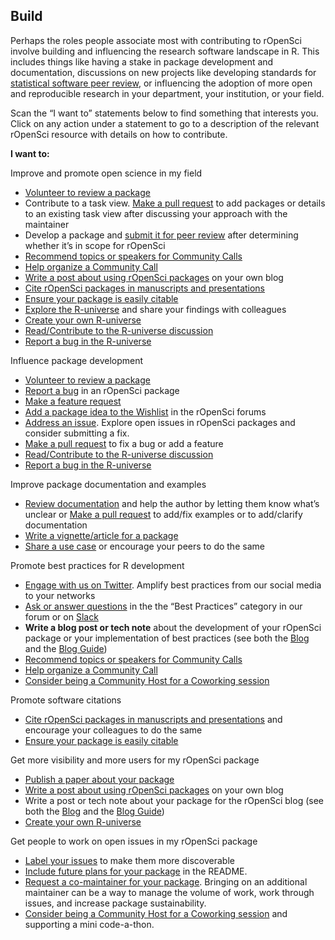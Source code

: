 ## Build {#build}

Perhaps the roles people associate most with contributing to rOpenSci involve building and influencing the research software landscape in R. 
This includes things like having a stake in package development and documentation, 
discussions on new projects like developing standards for [statistical software peer review](#statsreview), 
or influencing the adoption of more open and reproducible research in your department, 
your institution, or your field. 

Scan the "I want to" statements below to find something that interests you. 
Click on any action under a statement to go to a description of the relevant rOpenSci resource with details on how to contribute.

**I want to:**

Improve and promote open science in my field

*   [Volunteer to review a package](#devguide)
*   Contribute to a task view. [Make a pull request](#taskviews) to add packages or details to an existing task view after discussing your approach with the maintainer
*   Develop a package and [submit it for peer review](#devguide) after determining whether it's in scope for rOpenSci
*   [Recommend topics or speakers for Community Calls](#commcalls)
*   [Help organize a Community Call](#commcalls)
*   [Write a post about using rOpenSci packages](#packages) on your own blog
*   [Cite rOpenSci packages in manuscripts and presentations](#packages)
*   [Ensure your package is easily citable](#devguide)
*   [Explore the R-universe](#runiverse) and share your findings with colleagues
*   [Create your own R-universe](#runiverse)
*   [Read/Contribute to the R-universe discussion](#runiverse)
*   [Report a bug in the R-universe](#runiverse)

Influence package development

*   [Volunteer to review a package](#devguide)
*   [Report a bug](#packages) in an rOpenSci package
*   [Make a feature request](#packages)
*   [Add a package idea to the Wishlist](#channels-forum) in the rOpenSci forums
*   [Address an issue](#issues). Explore open issues in rOpenSci packages and consider submitting a fix. 
*   [Make a pull request](#packages) to fix a bug or add a feature
*   [Read/Contribute to the R-universe discussion](#runiverse)
*   [Report a bug in the R-universe](#runiverse)

Improve package documentation and examples

*   [Review documentation](#packages) and help the author by letting them know what's unclear or [Make a pull request](#packages) to add/fix examples or to add/clarify documentation
*   [Write a vignette/article for a package](#packages)
*   [Share a use case](#usecases) or encourage your peers to do the same


Promote best practices for R development

*   [Engage with us on Twitter](#channels). 
    Amplify best practices from our social media to your networks
*   [Ask or answer questions](#channels) in the the "Best Practices" category in our forum or on [Slack](#channels-slack)
*   **Write a blog post or tech note** about the development of your rOpenSci package or your implementation of best practices (see both the [Blog](#blog) and the [Blog Guide](#blogguide))
*   [Recommend topics or speakers for Community Calls](#commcalls)
*   [Help organize a Community Call](#commcalls)
*   [Consider being a Community Host for a Coworking session](#coworking)


Promote software citations

*   [Cite rOpenSci packages in manuscripts and presentations](#packages) and encourage your colleagues to do the same
*   [Ensure your package is easily citable](#devguide)


Get more visibility and more users for my rOpenSci package

*   [Publish a paper about your package](#devguide)
*   [Write a post about using rOpenSci packages](#packages) on your own blog
*   Write a post or tech note about your package for the rOpenSci blog 
    (see both the [Blog](#blog) and the [Blog Guide](#blogguide))
*   [Create your own R-universe](#runiverse)


Get people to work on open issues in my rOpenSci package

*   [Label your issues](#issues) to make them more discoverable
*   [Include future plans for your package](#issues) in the README.
*   [Request a co-maintainer for your package](#devguide). 
    Bringing on an additional maintainer can be a way to manage the volume of work, 
    work through issues, and increase package sustainability.
*   [Consider being a Community Host for a Coworking session](#coworking) and 
    supporting a mini code-a-thon.
